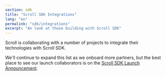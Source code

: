 ```yaml
---
section: sdk
title: "Scroll SDK Integrations"
lang: "en"
permalink: "sdk/integrations"
excerpt: "An look at those building with Scroll SDK"
---
```



Scroll is collaborating with a number of projects to integrate their technologies with Scroll SDK.

We'll continue to expand this list as we onboard more partners, but the best place to see our launch collaborators is on the [Scroll SDK Launch Announcement](https://scroll.io/blog/scroll-sdk-and-gadgets-building-the-foundation-for-ethereums-multichain-future).
